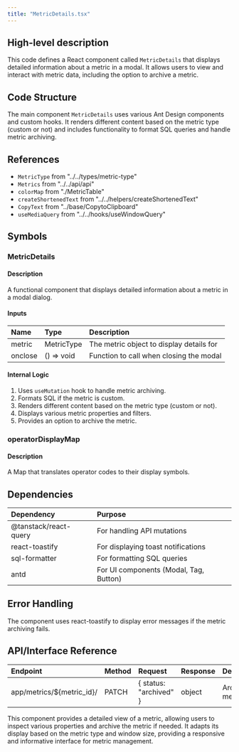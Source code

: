 ```yaml
---
title: "MetricDetails.tsx"
---
```


## High-level description
This code defines a React component called `MetricDetails` that displays detailed information about a metric in a modal. It allows users to view and interact with metric data, including the option to archive a metric.

## Code Structure
The main component `MetricDetails` uses various Ant Design components and custom hooks. It renders different content based on the metric type (custom or not) and includes functionality to format SQL queries and handle metric archiving.

## References
- `MetricType` from "../../types/metric-type"
- `Metrics` from "../../api/api"
- `colorMap` from "./MetricTable"
- `createShortenedText` from "../../helpers/createShortenedText"
- `CopyText` from "../base/CopytoClipboard"
- `useMediaQuery` from "../../hooks/useWindowQuery"

## Symbols

### MetricDetails
#### Description
A functional component that displays detailed information about a metric in a modal dialog.

#### Inputs
| Name | Type | Description |
|:-----|:-----|:------------|
| metric | MetricType | The metric object to display details for |
| onclose | () =&gt; void | Function to call when closing the modal |

#### Internal Logic
1. Uses `useMutation` hook to handle metric archiving.
2. Formats SQL if the metric is custom.
3. Renders different content based on the metric type (custom or not).
4. Displays various metric properties and filters.
5. Provides an option to archive the metric.

### operatorDisplayMap
#### Description
A Map that translates operator codes to their display symbols.

## Dependencies
| Dependency | Purpose |
|:-----------|:--------|
| @tanstack/react-query | For handling API mutations |
| react-toastify | For displaying toast notifications |
| sql-formatter | For formatting SQL queries |
| antd | For UI components (Modal, Tag, Button) |

## Error Handling
The component uses react-toastify to display error messages if the metric archiving fails.

## API/Interface Reference
| Endpoint | Method | Request | Response | Description |
|:---------|:-------|:--------|:---------|:------------|
| app/metrics/${metric_id}/ | PATCH | { status: "archived" } | object | Archives a metric |

This component provides a detailed view of a metric, allowing users to inspect various properties and archive the metric if needed. It adapts its display based on the metric type and window size, providing a responsive and informative interface for metric management.